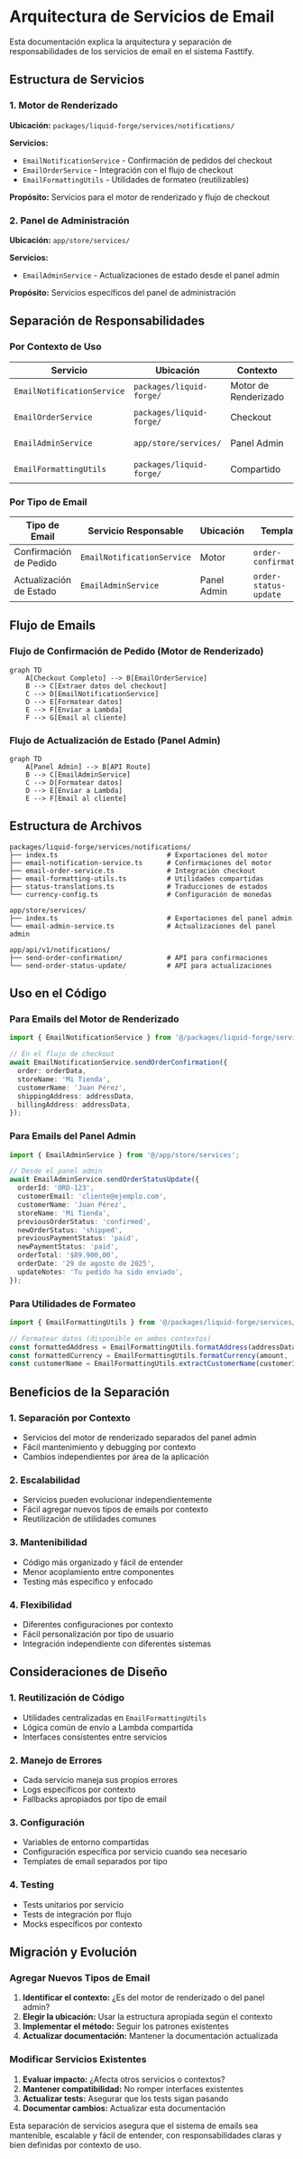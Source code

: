 # Arquitectura de Servicios de Email

Esta documentación explica la arquitectura y separación de responsabilidades de los servicios de email en el sistema Fasttify.

## Estructura de Servicios

### 1. Motor de Renderizado

**Ubicación:** `packages/liquid-forge/services/notifications/`

**Servicios:**

- `EmailNotificationService` - Confirmación de pedidos del checkout
- `EmailOrderService` - Integración con el flujo de checkout
- `EmailFormattingUtils` - Utilidades de formateo (reutilizables)

**Propósito:** Servicios para el motor de renderizado y flujo de checkout

### 2. Panel de Administración

**Ubicación:** `app/store/services/`

**Servicios:**

- `EmailAdminService` - Actualizaciones de estado desde el panel admin

**Propósito:** Servicios específicos del panel de administración

## Separación de Responsabilidades

### Por Contexto de Uso

| Servicio                   | Ubicación                   | Contexto             | Usuario       | Propósito                |
| -------------------------- | --------------------------- | -------------------- | ------------- | ------------------------ |
| `EmailNotificationService` | `packages/liquid-forge/` | Motor de Renderizado | Sistema       | Confirmación automática  |
| `EmailOrderService`        | `packages/liquid-forge/` | Checkout             | Sistema       | Integración con checkout |
| `EmailAdminService`        | `app/store/services/`       | Panel Admin          | Administrador | Notificaciones manuales  |
| `EmailFormattingUtils`     | `packages/liquid-forge/` | Compartido           | Ambos         | Utilidades de formateo   |

### Por Tipo de Email

| Tipo de Email           | Servicio Responsable       | Ubicación   | Template              |
| ----------------------- | -------------------------- | ----------- | --------------------- |
| Confirmación de Pedido  | `EmailNotificationService` | Motor       | `order-confirmation`  |
| Actualización de Estado | `EmailAdminService`        | Panel Admin | `order-status-update` |

## Flujo de Emails

### Flujo de Confirmación de Pedido (Motor de Renderizado)

```mermaid
graph TD
    A[Checkout Completo] --> B[EmailOrderService]
    B --> C[Extraer datos del checkout]
    C --> D[EmailNotificationService]
    D --> E[Formatear datos]
    E --> F[Enviar a Lambda]
    F --> G[Email al cliente]
```

### Flujo de Actualización de Estado (Panel Admin)

```mermaid
graph TD
    A[Panel Admin] --> B[API Route]
    B --> C[EmailAdminService]
    C --> D[Formatear datos]
    D --> E[Enviar a Lambda]
    E --> F[Email al cliente]
```

## Estructura de Archivos

```
packages/liquid-forge/services/notifications/
├── index.ts                           # Exportaciones del motor
├── email-notification-service.ts      # Confirmaciones del motor
├── email-order-service.ts             # Integración checkout
├── email-formatting-utils.ts          # Utilidades compartidas
├── status-translations.ts             # Traducciones de estados
└── currency-config.ts                 # Configuración de monedas

app/store/services/
├── index.ts                           # Exportaciones del panel admin
└── email-admin-service.ts             # Actualizaciones del panel admin

app/api/v1/notifications/
├── send-order-confirmation/           # API para confirmaciones
└── send-order-status-update/          # API para actualizaciones
```

## Uso en el Código

### Para Emails del Motor de Renderizado

```typescript
import { EmailNotificationService } from '@/packages/liquid-forge/services/notifications';

// En el flujo de checkout
await EmailNotificationService.sendOrderConfirmation({
  order: orderData,
  storeName: 'Mi Tienda',
  customerName: 'Juan Pérez',
  shippingAddress: addressData,
  billingAddress: addressData,
});
```

### Para Emails del Panel Admin

```typescript
import { EmailAdminService } from '@/app/store/services';

// Desde el panel admin
await EmailAdminService.sendOrderStatusUpdate({
  orderId: 'ORD-123',
  customerEmail: 'cliente@ejemplo.com',
  customerName: 'Juan Pérez',
  storeName: 'Mi Tienda',
  previousOrderStatus: 'confirmed',
  newOrderStatus: 'shipped',
  previousPaymentStatus: 'paid',
  newPaymentStatus: 'paid',
  orderTotal: '$89.900,00',
  orderDate: '29 de agosto de 2025',
  updateNotes: 'Tu pedido ha sido enviado',
});
```

### Para Utilidades de Formateo

```typescript
import { EmailFormattingUtils } from '@/packages/liquid-forge/services/notifications';

// Formatear datos (disponible en ambos contextos)
const formattedAddress = EmailFormattingUtils.formatAddress(addressData);
const formattedCurrency = EmailFormattingUtils.formatCurrency(amount, 'COP');
const customerName = EmailFormattingUtils.extractCustomerName(customerInfo);
```

## Beneficios de la Separación

### 1. **Separación por Contexto**

- Servicios del motor de renderizado separados del panel admin
- Fácil mantenimiento y debugging por contexto
- Cambios independientes por área de la aplicación

### 2. **Escalabilidad**

- Servicios pueden evolucionar independientemente
- Fácil agregar nuevos tipos de emails por contexto
- Reutilización de utilidades comunes

### 3. **Mantenibilidad**

- Código más organizado y fácil de entender
- Menor acoplamiento entre componentes
- Testing más específico y enfocado

### 4. **Flexibilidad**

- Diferentes configuraciones por contexto
- Fácil personalización por tipo de usuario
- Integración independiente con diferentes sistemas

## Consideraciones de Diseño

### 1. **Reutilización de Código**

- Utilidades centralizadas en `EmailFormattingUtils`
- Lógica común de envío a Lambda compartida
- Interfaces consistentes entre servicios

### 2. **Manejo de Errores**

- Cada servicio maneja sus propios errores
- Logs específicos por contexto
- Fallbacks apropiados por tipo de email

### 3. **Configuración**

- Variables de entorno compartidas
- Configuración específica por servicio cuando sea necesario
- Templates de email separados por tipo

### 4. **Testing**

- Tests unitarios por servicio
- Tests de integración por flujo
- Mocks específicos por contexto

## Migración y Evolución

### Agregar Nuevos Tipos de Email

1. **Identificar el contexto:** ¿Es del motor de renderizado o del panel admin?
2. **Elegir la ubicación:** Usar la estructura apropiada según el contexto
3. **Implementar el método:** Seguir los patrones existentes
4. **Actualizar documentación:** Mantener la documentación actualizada

### Modificar Servicios Existentes

1. **Evaluar impacto:** ¿Afecta otros servicios o contextos?
2. **Mantener compatibilidad:** No romper interfaces existentes
3. **Actualizar tests:** Asegurar que los tests sigan pasando
4. **Documentar cambios:** Actualizar esta documentación

Esta separación de servicios asegura que el sistema de emails sea mantenible, escalable y fácil de entender, con responsabilidades claras y bien definidas por contexto de uso.
